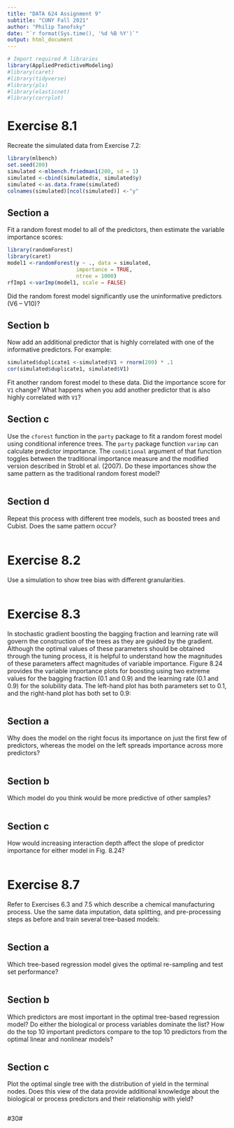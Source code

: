 ```yaml
---
title: "DATA 624 Assignment 9"
subtitle: "CUNY Fall 2021"
author: "Philip Tanofsky"
date: "`r format(Sys.time(), '%d %B %Y')`"
output: html_document
---
```


```r
# Import required R libraries
library(AppliedPredictiveModeling)
#library(caret)
#library(tidyverse)
#library(pls)
#library(elasticnet)
#library(corrplot)
```


# Exercise 8.1

Recreate the simulated data from Exercise 7.2:

```r
library(mlbench)
set.seed(200)
simulated <-mlbench.friedman1(200, sd = 1)
simulated <-cbind(simulated$x, simulated$y)
simulated <-as.data.frame(simulated)
colnames(simulated)[ncol(simulated)] <-"y"
```

## Section a

Fit a random forest model to all of the predictors, then estimate the variable importance scores:

```r
library(randomForest)
library(caret)
model1 <-randomForest(y ~ ., data = simulated,
                      importance = TRUE,
                      ntree = 1000)
rfImp1 <-varImp(model1, scale = FALSE)
```

Did the random forest model significantly use the uninformative predictors (V6 – V10)?

## Section b

Now add an additional predictor that is highly correlated with one of the informative predictors. For example:

```r
simulated$duplicate1 <-simulated$V1 + rnorm(200) * .1
cor(simulated$duplicate1, simulated$V1)
```

Fit another random forest model to these data. Did the importance score for `V1` change? What happens when you add another predictor that is also highly correlated with `V1`?

## Section c

Use the `cforest` function in the `party` package to fit a random forest model using conditional inference trees. The `party` package function `varimp` can calculate predictor importance. The `conditional` argument of that function toggles between the traditional importance measure and the modified version described in Strobl et al. (2007). Do these importances show the same pattern as the traditional random forest model?

```r

```

## Section d

Repeat this process with different tree models, such as boosted trees and Cubist. Does the same pattern occur?

```r

```

# Exercise 8.2

Use a simulation to show tree bias with different granularities.

```r

```

# Exercise 8.3

In stochastic gradient boosting the bagging fraction and learning rate will govern the construction of the trees as they are guided by the gradient. Although the optimal values of these parameters should be obtained through the tuning process, it is helpful to understand how the magnitudes of these parameters affect magnitudes of variable importance. Figure 8.24 provides the variable importance plots for boosting using two extreme values for the bagging fraction (0.1 and 0.9) and the learning rate (0.1 and 0.9) for the solubility data. The left-hand plot has both parameters set to 0.1, and the right-hand plot has both set to 0.9:

```r

```

## Section a

Why does the model on the right focus its importance on just the first few of predictors, whereas the model on the left spreads importance across more predictors?

```r

```

## Section b

Which model do you think would be more predictive of other samples?

```r

```

## Section c

How would increasing interaction depth affect the slope of predictor importance for either model in Fig. 8.24?

```r

```

# Exercise 8.7

Refer to Exercises 6.3 and 7.5 which describe a chemical manufacturing process. Use the same data imputation, data splitting, and pre-processing steps as before and train several tree-based models:

```r

```

## Section a

Which tree-based regression model gives the optimal re-sampling and test set performance?

```r

```

## Section b

Which predictors are most important in the optimal tree-based regression model? Do either the biological or process variables dominate the list? How do the top 10 important predictors compare to the top 10 predictors from the optimal linear and nonlinear models?

```r

```

## Section c

Plot the optimal single tree with the distribution of yield in the terminal nodes. Does this view of the data provide additional knowledge about the biological or process predictors and their relationship with yield?

```r

```



#30#




```r

```

```r

```

```r

```

```r

```